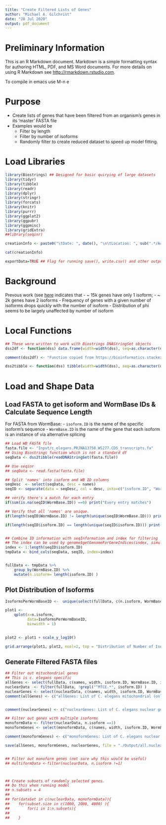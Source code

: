 ```yaml
---
title: "Create Filtered Lists of Genes"
author: "Michael A. Gilchrist"
date: "28 Jul 2020"
output: pdf_document
---
```


# Preliminary Information
This is an R Markdown document. Markdown is a simple formatting syntax for authoring HTML, PDF, and MS Word documents. For more details on using R Markdown see <http://rmarkdown.rstudio.com>.

To compile in emacs use M-n e 


# Purpose
- Create lists of genes that have been filtered from an organism's genes in its 'master' FASTA file
- Examples would be
	- Filter by length
	- Filter by number of isoforms
	- Randomly filter to create reduced dataset to speed up model fitting.

# Load Libraries
```r
library(Biostrings) ## Designed for basic quirying of large datasets
library(tidyr)
library(tibble)
library(readr)
library(dplyr)
library(stringr)
library(forcats)
library(knitr)
library(purrr)
library(ggplot2)
library(ggpubr)
library(ggpmisc)
library(gridExtra)
##library(seqinr)

creationInfo <- paste0("\tDate: ", date(), "\n\tLocation: ", sub(".*/AcrossTissue", "AcrossTissue", getwd()), "\n")

cat(creationInfo)

exportData=TRUE ## Flag for running save(), write.csv() and other output commands
```

# Background
Prevous work (see [here](../24_Visualize.ROC.Estimates.with.Fixed.Sphi/visualize.ROC.estimates.of.phi-exported.pdf) indicates that
- ~ 15k genes have only 1 isoform; 
- ~ 2k genes have 2 isoforms
- Frequency of genes with a given number of isoforms drops quickly with the number of isoform
- Distribution of phi seems to be largely unaffected by number of isoform

# Local Functions
```r
## These were written to work with Biostrings DNAStringSet objects
dss2df <- function(dss) data.frame(width=width(dss), seq=as.character(dss), names=names(dss) )

comment(dss2df) <- "Function copied from https://bioinformatics.stackexchange.com/a/5291.  Converts DNAStringSet object to a data frame."

dss2tibble <- function(dss) tibble(width=width(dss), seq=as.character(dss), names=names(dss) )
```

# Load and Shape Data

## Load FASTA to get isoform and WormBase IDs & Calculate Sequence Length
For FASTA from WormBase:
	- `isoform.ID` is the name of the specific isoform's sequence
	- `WormBase.ID` is the name of the gene that each isoform is an instance of via alternative splicing

```r
## Load WB FASTA file
fasta.file <- "Input/c_elegans.PRJNA13758.WS277.CDS_transcripts.fa"
## Using Biostrings function which is not a standard df
seqData <- dss2tibble(readDNAStringSet(fasta.file))

## Use seqinr
## seqData <- read.fasta(fasta.file)

## Split 'names' into isoform and WB ID columns
seqDesc  <- select(seqData, desc = names)
seqID <- separate(data = seqDesc, col = desc, into=c("isoform.ID", "WormBase.ID"), sep=" gene=", remove=TRUE) 

## verify there's a match for each entry
if(sum(is.na(seqID$WormBase.ID)) ==0) print("Every entry matches")

## Verify that all 'names' are unique.
if(length(seqID$WormBase.ID) != length(unique(seqID$WormBase.ID))) print("Some WormBase IDs appear twice due to isoforms")

if(length(seqID$isoform.ID) == length(unique(seqID$isoform.ID))) print("Every isoform.ID is unique as expected.")


## Combine ID information with seqInformation and index for filtering
## The index can be used by genome$getGenomeForGeneIndices(index, simulated=FALSE)
index <- 1:length(seqID$isoform.ID)
tmpData <- bind_cols(seqData, seqID, index=index)


fullData <- tmpData %>%
    group_by(WormBase.ID) %>%
    mutate(n.isoform= length(isoform.ID) ) 


```

## Plot Distribution of Isoforms
```r
IsoformsPerWormBaseID <-  unique(select(fullData, c(n.isoform, WormBase.ID)))

plot1 <-
    qplot(x=n.isoform,
          data=IsoformsPerWormBaseID,
          binwidth = 1)
          

plot2 <- plot1 + scale_y_log10()

grid.arrange(plot1, plot2, ncol=2, top = "Distribution of Number of Isoforms per Gene")

```


## Generate Filtered FASTA files
```r

## Filter out mitochondrial genes
## This is c. elegans specific 
allGenes <- select(fullData, c(names, width, isoform.ID, WormBase.ID, index, n.isoform) )
nuclearData  <- filter(fullData, !grepl("^MTCE.*", isoform.ID) )
nuclearGenes <- select(nuclearData, c(names, width, isoform.ID, WormBase.ID, index,  n.isoform))
comment(allGenes) <- c("allGenes: List of C. elegans mitochondrial (only 12) and nuclear gene according to c_elegans.PRJNA13758.WS277.CDS_transcripts.fa organized by:", paste0(names(nuclearGenes), collapse = ", " ), " Indexing is relative to the order in the FASTA file and, in turn, this list")


comment(nuclearGenes) <- c("nuclearGenes: List of C. elegans nuclear gene according to c_elegans.PRJNA13758.WS277.CDS_transcripts.fa organized by:", paste0(names(nuclearGenes), collapse = ", " ), " Indexing is relative to order in FASTA file")

## Filter out genes with multiple isoforms
monoformData <- filter(nuclearData, n.isoform ==1)
monoformGenes <- select(monoformData, c(names, width, isoform.ID, WormBase.ID, index, n.isoform))

comment(monoformGenes) <- c("monoformGenes: List of C. elegans nuclear gene that according to WormBase c_elegans.PRJNA13758.WS277.CDS_transcripts.fa organized by:", paste0(names(monoformGenes), collapse = ", " ), " Indexing is relative to order in FASTA file")

save(allGenes, monoformGenes, nuclearGenes, file = "./Output/all.nuclear.and.monoform.gene.lists.Rdata")


## Filter out monoform genes (not sure why this would be useful)
## multiformData <-filter(nuclearData, n.isoform !=1)



## Create subsets of randomly selected genes.
## Do this when running model
## n.subsets = 4
##
## for(dataSet in c(nuclearData, monoformData)){
##    for(subset.size in c(1000, 2000, 4000) ){
##        for(i in 1:n.subsets){
##            
##    }

```


